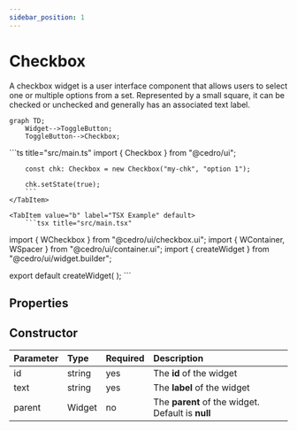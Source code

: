 ```yaml
---
sidebar_position: 1
---
```



# Checkbox

A checkbox widget is a user interface component that allows users to select one or multiple options from a set. Represented by a small square, it can be checked or unchecked and generally has an associated text label.

```mermaid
graph TD;
    Widget-->ToggleButton;
    ToggleButton-->Checkbox;
```

<Example url="checkboxes" height={50} />

<Tabs>
    <TabItem value="a"  label="TS Example"  >
        ```ts title="src/main.ts"
        import { Checkbox } from "@cedro/ui";

        const chk: Checkbox = new Checkbox("my-chk", "option 1");

        chk.setState(true);
        ```
    </TabItem>

    <TabItem value="b" label="TSX Example" default>
        ```tsx title="src/main.tsx"

import { WCheckbox } from "@cedro/ui/checkbox.ui";
import { WContainer, WSpacer } from "@cedro/ui/container.ui";
import { createWidget } from "@cedro/ui/widget.builder";

export default createWidget(
    <WContainer orientation="vertical">
        <WSpacer />
        <WContainer orientation="horizontal" fixedSize={45} padding={5}>
            <WSpacer />
            <WCheckbox text="Switch One" checked />
            <WCheckbox text="Switch Two" />
            <WCheckbox text="Switch Three" />
            <WSpacer />
        </WContainer>
        <WSpacer />
    </WContainer>
);
        ```
    </TabItem>

</Tabs>

## Properties

<InheritsFromWidget name="Checkbox" fromName="ToggleButton" />

## Constructor

| Parameter | Type   | Required | Description                                       |
| :-------- | :----- | :------- | :------------------------------------------------ |
| id        | string | yes      | The **id** of the widget                          |
| text      | string | yes      | The **label** of the widget                       |
| parent    | Widget | no       | The **parent** of the widget. Default is **null** |
